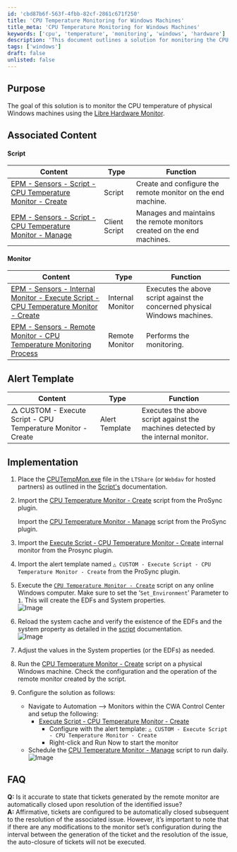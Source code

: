 ```yaml
---
id: 'cbd87b6f-563f-4fbb-82cf-2861c671f250'
title: 'CPU Temperature Monitoring for Windows Machines'
title_meta: 'CPU Temperature Monitoring for Windows Machines'
keywords: ['cpu', 'temperature', 'monitoring', 'windows', 'hardware']
description: 'This document outlines a solution for monitoring the CPU temperature of physical Windows machines using the Libre Hardware Monitor. It includes associated scripts, monitors, and implementation steps to ensure effective temperature management and alerting.'
tags: ['windows']
draft: false
unlisted: false
---
```

## Purpose

The goal of this solution is to monitor the CPU temperature of physical Windows machines using the [Libre Hardware Monitor](https://github.com/LibreHardwareMonitor/LibreHardwareMonitor).

## Associated Content

#### Script

| Content | Type | Function |
|---------|------|----------|
| [EPM - Sensors - Script - CPU Temperature Monitor - Create](https://proval.itglue.com/DOC-5078775-14323116) | Script | Create and configure the remote monitor on the end machine. |
| [EPM - Sensors - Script - CPU Temperature Monitor - Manage](https://proval.itglue.com/DOC-5078775-14323117) | Client Script | Manages and maintains the remote monitors created on the end machines. |

#### Monitor

| Content | Type | Function |
|---------|------|----------|
| [EPM - Sensors - Internal Monitor - Execute Script - CPU Temperature Monitor - Create](https://proval.itglue.com/DOC-5078775-14323118) | Internal Monitor | Executes the above script against the concerned physical Windows machines. |
| [EPM - Sensors - Remote Monitor - CPU Temperature Monitoring Process](https://proval.itglue.com/DOC-5078775-14323119) | Remote Monitor | Performs the monitoring. |

## Alert Template

| Content | Type | Function |
|---------|------|----------|
| △ CUSTOM - Execute Script - CPU Temperature Monitor - Create | Alert Template | Executes the above script against the machines detected by the internal monitor. |

## Implementation

1. Place the [CPUTempMon.exe](https://proval.itglue.com/attachments/13313008) file in the `LTShare` (or `Webdav` for hosted partners) as outlined in the [Script's](https://proval.itglue.com/DOC-5078775-14323116) documentation.

2. Import the [CPU Temperature Monitor - Create](https://proval.itglue.com/DOC-5078775-14323116) script from the ProSync plugin.

   Import the [CPU Temperature Monitor - Manage](https://proval.itglue.com/DOC-5078775-14323117) script from the ProSync plugin.  

3. Import the [Execute Script - CPU Temperature Monitor - Create](https://proval.itglue.com/DOC-5078775-14323118) internal monitor from the Prosync plugin.

4. Import the alert template named `△ CUSTOM - Execute Script - CPU Temperature Monitor - Create` from the ProSync plugin.

5. Execute the [`CPU Temperature Monitor - Create`](https://proval.itglue.com/DOC-5078775-14323116) script on any online Windows computer. Make sure to set the ‘`Set_Environment`’ Parameter to `1`. This will create the EDFs and System properties.  
   ![Image](../../static/img/CPU-Temperature-Monitoring/image_1.png)

6. Reload the system cache and verify the existence of the EDFs and the system property as detailed in the [script](https://proval.itglue.com/DOC-5078775-14323116) documentation.  
   ![Image](../../static/img/CPU-Temperature-Monitoring/image_2.png)

7. Adjust the values in the System properties (or the EDFs) as needed.

8. Run the [CPU Temperature Monitor - Create](https://proval.itglue.com/DOC-5078775-14323116) script on a physical Windows machine. Check the configuration and the operation of the remote monitor created by the script.

9. Configure the solution as follows:
   - Navigate to Automation --> Monitors within the CWA Control Center and setup the following:
     - [Execute Script - CPU Temperature Monitor - Create](https://proval.itglue.com/DOC-5078775-14323118) 
       - Configure with the alert template: `△ CUSTOM - Execute Script - CPU Temperature Monitor - Create`
       - Right-click and Run Now to start the monitor
   - Schedule the [CPU Temperature Monitor - Manage](https://proval.itglue.com/DOC-5078775-14323117) script to run daily.  
     ![Image](../../static/img/CPU-Temperature-Monitoring/image_3.png)

## FAQ

**Q:** Is it accurate to state that tickets generated by the remote monitor are automatically closed upon resolution of the identified issue?  
**A:** Affirmative, tickets are configured to be automatically closed subsequent to the resolution of the associated issue. However, it’s important to note that if there are any modifications to the monitor set’s configuration during the interval between the generation of the ticket and the resolution of the issue, the auto-closure of tickets will not be executed.











